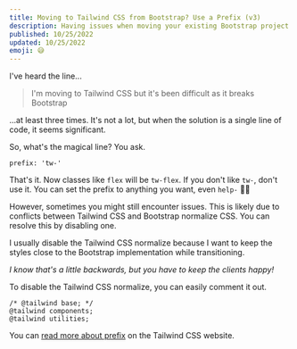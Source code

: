 ```yaml
---
title: Moving to Tailwind CSS from Bootstrap? Use a Prefix (v3)
description: Having issues when moving your existing Bootstrap project to Tailwind CSS? There might be an easy solution for that.
published: 10/25/2022
updated: 10/25/2022
emoji: 😅
---
```


I've heard the line...

> I'm moving to Tailwind CSS but it's been difficult as it breaks Bootstrap

...at least three times. It's not a lot, but when the solution is a single line of code, it seems significant.

So, what's the magical line? You ask.

```
prefix: 'tw-'
```

That's it. Now classes like `flex` will be `tw-flex`. If you don't like `tw-`, don't use it. You can set the prefix to anything you want, even `help-` 🤷‍♂️

However, sometimes you might still encounter issues. This is likely due to conflicts between Tailwind CSS and Bootstrap normalize CSS. You can resolve this by disabling one.

I usually disable the Tailwind CSS normalize because I want to keep the styles close to the Bootstrap implementation while transitioning.

_I know that's a little backwards, but you have to keep the clients happy!_

To disable the Tailwind CSS normalize, you can easily comment it out.

```
/* @tailwind base; */
@tailwind components;
@tailwind utilities;
```

You can [read more about prefix](https://tailwindcss.com/docs/configuration#prefix) on the Tailwind CSS website.
